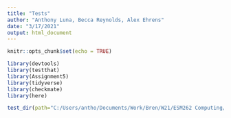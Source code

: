 ```yaml
---
title: "Tests"
author: "Anthony Luna, Becca Reynolds, Alex Ehrens"
date: "3/17/2021"
output: html_document
---
```


```r
knitr::opts_chunk$set(echo = TRUE)
```
```r
library(devtools)
library(testthat)
library(Assignment5)
library(tidyverse)
library(checkmate)
library(here)
```
```r
test_dir(path="C:/Users/antho/Documents/Work/Bren/W21/ESM262 Computing/Assignment5/tests/")
```


